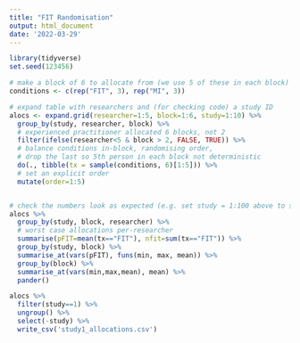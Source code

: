 ```yaml
---
title: "FIT Randomisation"
output: html_document
date: '2022-03-29'
---
```


```r
library(tidyverse)
set.seed(123456)
```

```r
# make a block of 6 to allocate from (we use 5 of these in each block)
conditions <- c(rep("FIT", 3), rep("MI", 3))

# expand table with researchers and (for checking code) a study ID
alocs <- expand.grid(researcher=1:5, block=1:6, study=1:10) %>%  
  group_by(study, researcher, block) %>% 
  # experienced practitioner allocated 6 blocks, not 2
  filter(ifelse(researcher<5 & block > 2, FALSE, TRUE)) %>% 
  # balance conditions in-block, randomising order, 
  # drop the last so 5th person in each block not deterministic
  do(., tibble(tx = sample(conditions, 6)[1:5])) %>% 
  # set an explicit order
  mutate(order=1:5) 


# check the numbers look as expected (e.g. set study = 1:100 above to simulate)
alocs %>% 
  group_by(study, block, researcher) %>% 
  # worst case allocations per-researcher
  summarise(pFIT=mean(tx=="FIT"), nfit=sum(tx=="FIT")) %>% 
  group_by(study, block) %>% 
  summarise_at(vars(pFIT), funs(min, max, mean)) %>% 
  group_by(block) %>% 
  summarise_at(vars(min,max,mean), mean) %>% 
  pander()

alocs %>% 
  filter(study==1) %>% 
  ungroup() %>% 
  select(-study) %>% 
  write_csv('study1_allocations.csv')
```